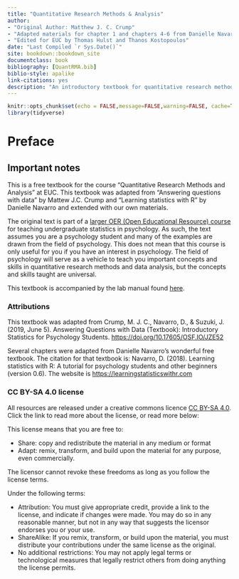 ```yaml
--- 
title: "Quantitative Research Methods & Analysis"
author:
- "Original Author: Matthew J. C. Crump"
- "Adapted materials for chapter 1 and chapters 4-6 from Danielle Navarro"
- "Edited for EUC by Thomas Hulst and Thanos Kostopoulos"
date: "Last Compiled `r Sys.Date()`"
site: bookdown::bookdown_site
documentclass: book
bibliography: [QuantRMA.bib]
biblio-style: apalike
link-citations: yes
description: "An introductory textbook for quantitative research methods and  analysis at EUC. This text was adapted from \"Answering questions with data\" by Matthew J.C. Crump (https://crumplab.github.io/statistics/) and \"Learning statistics with R\" by Danielle Navarro (https://learningstatisticswithr.com) and extended with our own materials."
---
```

```r
knitr::opts_chunk$set(echo = FALSE,message=FALSE,warning=FALSE, cache=TRUE)
library(tidyverse)
```
# Preface {-}

## Important notes {-}
This is a free textbook for the course "Quantitative Research Methods and Analysis" at EUC. This textbook was adapted from "Answering questions with data" by Mattew J.C. Crump and "Learning statistics with R" by Danielle Navarro and extended with our own materials. 

The original text is part of a [larger OER (Open Educational Resource) course](https://osf.io/3s68c/) for teaching undergraduate statistics in psychology. As such, the text assumes you are a psychology student and many of the examples are drawn from the field of psychology. This does not mean that this course is only useful for you if you have an interest in psychology. The field of psychology will serve as a vehicle to teach you important concepts and skills in quantitative research methods and data analysis, but the concepts and skills taught are universal. 

This textbook is accompanied by the lab manual found [here](https://thomashulst.github.io/quantrma_lab/).

### Attributions {-}
This textbook was adapted from Crump, M. J. C., Navarro, D., & Suzuki, J. (2019, June 5). Answering Questions with Data (Textbook): Introductory Statistics for Psychology Students. [https://doi.org/10.17605/OSF.IO/JZE52](https://doi.org/10.17605/OSF.IO/JZE52)

Several chapters were adapted from Danielle Navarro's wonderful free textbook. The citation for that textbook is: Navarro, D. (2018). Learning statistics with R: A tutorial for psychology students and other beginners (version 0.6). The website is [https://learningstatisticswithr.com](https://learningstatisticswithr.com)

### CC BY-SA 4.0 license {-}
All resources are released under a creative commons licence [CC BY-SA 4.0](https://creativecommons.org/licenses/by-sa/4.0/). Click the link to read more about the license, or read more below:

This license means that you are free to:

- Share: copy and redistribute the material in any medium or format
- Adapt: remix, transform, and build upon the material for any purpose, even commercially.

The licensor cannot revoke these freedoms as long as you follow the license terms.

Under the following terms:

- Attribution: You must give appropriate credit, provide a link to the license, and indicate if changes were made. You may do so in any reasonable manner, but not in any way that suggests the licensor endorses you or your use.
- ShareAlike: If you remix, transform, or build upon the material, you must distribute your contributions under the same license as the original.
- No additional restrictions: You may not apply legal terms or technological measures that legally restrict others from doing anything the license permits.

